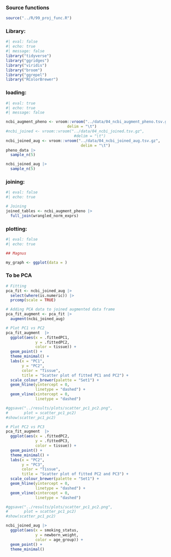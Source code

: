 ### Source functions

```r
source("../R/99_proj_func.R")
```

### Library:

```r
#| eval: false 
#| echo: true
#| message: false
library("tidyverse")
library("ggridges")
library("viridis")
library("broom")
library("ggrepel")
library("RColorBrewer")
```

### loading:

```r
#| eval: true
#| echo: true
#| message: false

ncbi_augment_pheno <- vroom::vroom("../data/04_ncbi_augment_pheno.tsv.gz",
                           delim = "\t")
#ncbi_joined <- vroom::vroom("../data/04_ncbi_joined.tsv.gz",
                              #delim = "\t")
ncbi_joined_aug <- vroom::vroom("../data/04_ncbi_joined_aug.tsv.gz",
                                 delim = "\t")
pheno_data |> 
  sample_n(5)

ncbi_joined_aug |> 
  sample_n(5)
```

### joining:

```r
#| eval: false 
#| echo: true

# Joining
joined_tables <- ncbi_augment_pheno |>
  full_join(wrangled_norm_exprs)
```

### plotting:

```r
#| eval: false 
#| echo: true

## Magnus

my_graph <- ggplot(data = )


```

### To be PCA
```r
# Fitting
pca_fit <- ncbi_joined_aug |>
  select(where(is.numeric)) |>
  prcomp(scale = TRUE)

# Adding PCA data to joined augmented data frame
pca_fit_augment <- pca_fit |> 
  augment(ncbi_joined_aug)
```


```r
# Plot PC1 vs PC2
pca_fit_augment  |> 
  ggplot(aes(x = .fittedPC1, 
             y = .fittedPC2,
             color = tissue)) + 
  geom_point() +
  theme_minimal() +
  labs(x = "PC1",
       y = "PC2",
       color = "Tissue",
       title = "Scatter plot of fitted PC1 and PC2") +
  scale_colour_brewer(palette = "Set1") +
  geom_hline(yintercept = 0, 
             linetype = "dashed") + 
  geom_vline(xintercept = 0, 
             linetype = "dashed")

#ggsave("../results/plots/scatter_pc1_pc2.png", 
#       plot = scatter_pc1_pc2)
#show(scatter_pc1_pc2)
```
```r
# Plot PC2 vs PC3
pca_fit_augment  |> 
  ggplot(aes(x = .fittedPC2, 
             y = .fittedPC3,
             color = tissue)) + 
  geom_point() +
  theme_minimal() +
  labs(x = "PC2",
       y = "PC3",
       color = "Tissue",
       title = "Scatter plot of fitted PC2 and PC3") +
  scale_colour_brewer(palette = "Set1") +
  geom_hline(yintercept = 0, 
             linetype = "dashed") + 
  geom_vline(xintercept = 0, 
             linetype = "dashed")

#ggsave("../results/plots/scatter_pc1_pc2.png", 
#       plot = scatter_pc1_pc2)
#show(scatter_pc1_pc2)
```

```r
ncbi_joined_aug |>
  ggplot(aes(x = smoking_status,
             y = newborn_weight,
             color = age_group)) +
  geom_point() +
  theme_minimal()
```

